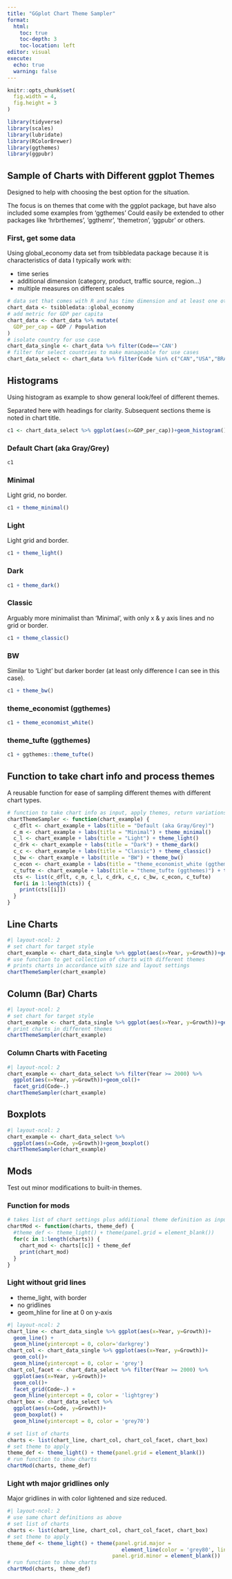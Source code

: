 ```yaml
---
title: "GGplot Chart Theme Sampler"
format: 
  html:
    toc: true
    toc-depth: 3
    toc-location: left
editor: visual
execute: 
  echo: true
  warning: false
---
```


```r
knitr::opts_chunk$set(
  fig.width = 4,
  fig.height = 3
)

library(tidyverse)
library(scales)
library(lubridate)
library(RColorBrewer)
library(ggthemes)
library(ggpubr)

```

## Sample of Charts with Different ggplot Themes

Designed to help with choosing the best option for the situation.

The focus is on themes that come with the ggplot package, but have also included some examples from 'ggthemes' Could easily be extended to other packages like 'hrbrthemes', 'ggthemr', 'themetron', 'ggpubr' or others.

### First, get some data

Using global_economy data set from tsibbledata package because it is characteristics of data I typically work with:

-   time series
-   additional dimension (category, product, traffic source, region...)
-   multiple measures on different scales

```r
# data set that comes with R and has time dimension and at least one other dimension and at least one metric
chart_data <- tsibbledata::global_economy
# add metric for GDP per capita
chart_data <- chart_data %>% mutate(
  GDP_per_cap = GDP / Population
)
# isolate country for use case
chart_data_single <- chart_data %>% filter(Code=='CAN')
# filter for select countries to make manageable for use cases
chart_data_select <- chart_data %>% filter(Code %in% c("CAN","USA","BRA","JPN","IND","NGA")) 
```

## Histograms

Using histogram as example to show general look/feel of different themes.

Separated here with headings for clarity. Subsequent sections theme is noted in chart title.

```r
c1 <- chart_data_select %>% ggplot(aes(x=GDP_per_cap))+geom_histogram()
```

### Default Chart (aka Gray/Grey)

```r
c1
```

### Minimal

Light grid, no border.

```r
c1 + theme_minimal()
```

### Light

Light grid and border.

```r
c1 + theme_light()
```

### Dark

```r
c1 + theme_dark()
```

### Classic

Arguably more minimalist than 'Minimal', with only x & y axis lines and no grid or border.

```r
c1 + theme_classic()
```

### BW

Similar to 'Light' but darker border (at least only difference I can see in this case).

```r
c1 + theme_bw()
```

### theme_economist (ggthemes)

```r
c1 + theme_economist_white()
```

### theme_tufte (ggthemes)

```r
c1 + ggthemes::theme_tufte()
```

## Function to take chart info and process themes

A reusable function for ease of sampling different themes with different chart types.

```r
# function to take chart info as input, apply themes, return variations with themes
chartThemeSampler <- function(chart_example) {
  c_dflt <- chart_example + labs(title = "Default (aka Gray/Grey)")
  c_m <- chart_example + labs(title = "Minimal") + theme_minimal()
  c_l <- chart_example + labs(title = "Light") + theme_light()
  c_drk <- chart_example + labs(title = "Dark") + theme_dark()
  c_c <- chart_example + labs(title = "Classic") + theme_classic()
  c_bw <- chart_example + labs(title = "BW") + theme_bw()
  c_econ <- chart_example + labs(title = "theme_economist_white (ggthemes)") + theme_economist_white()
  c_tufte <- chart_example + labs(title = "theme_tufte (ggthemes)") + theme_tufte()
  cts <- list(c_dflt, c_m, c_l, c_drk, c_c, c_bw, c_econ, c_tufte)
  for(i in 1:length(cts)) {
    print(cts[[i]])
  }
}
```

## Line Charts

```r
#| layout-ncol: 2
# set chart for target style
chart_example <- chart_data_single %>% ggplot(aes(x=Year, y=Growth))+geom_line()
# use function to get collection of charts with different themes
# prints charts in accordance with size and layout settings
chartThemeSampler(chart_example)

```

## Column (Bar) Charts

```r
#| layout-ncol: 2
# set chart for target style
chart_example <- chart_data_single %>% ggplot(aes(x=Year, y=Growth))+geom_col()
# print charts in different themes
chartThemeSampler(chart_example)
```

### Column Charts with Faceting

```r
#| layout-ncol: 2
chart_example <- chart_data_select %>% filter(Year >= 2000) %>%
  ggplot(aes(x=Year, y=Growth))+geom_col()+
  facet_grid(Code~.)
chartThemeSampler(chart_example)
```

## Boxplots

```r
#| layout-ncol: 2
chart_example <- chart_data_select %>% 
  ggplot(aes(x=Code, y=Growth))+geom_boxplot()
chartThemeSampler(chart_example)
```

## Mods

Test out minor modifications to built-in themes.

### Function for mods

```r
# takes list of chart settings plus additional theme definition as inputs and combines
chartMod <- function(charts, theme_def) {
  #theme_def <- theme_light() + theme(panel.grid = element_blank())
  for(c in 1:length(charts)) {
    chart_mod <- charts[[c]] + theme_def
    print(chart_mod)
  }
}
```

### Light without grid lines

-   theme_light, with border
-   no gridlines
-   geom_hline for line at 0 on y-axis

```r
#| layout-ncol: 2
chart_line <- chart_data_single %>% ggplot(aes(x=Year, y=Growth))+
  geom_line() + 
  geom_hline(yintercept = 0, color='darkgrey')
chart_col <- chart_data_single %>% ggplot(aes(x=Year, y=Growth))+
  geom_col()+ 
  geom_hline(yintercept = 0, color = 'grey')
chart_col_facet <- chart_data_select %>% filter(Year >= 2000) %>%
  ggplot(aes(x=Year, y=Growth))+
  geom_col()+
  facet_grid(Code~.) + 
  geom_hline(yintercept = 0, color = 'lightgrey')
chart_box <- chart_data_select %>% 
  ggplot(aes(x=Code, y=Growth))+
  geom_boxplot() + 
  geom_hline(yintercept = 0, color = 'grey70')

# set list of charts
charts <- list(chart_line, chart_col, chart_col_facet, chart_box)
# set theme to apply
theme_def <- theme_light() + theme(panel.grid = element_blank())
# run function to show charts
chartMod(charts, theme_def)

```

### Light wth major gridlines only

Major gridlines in with color lightened and size reduced.

```r
#| layout-ncol: 2
# use same chart definitions as above
# set list of charts
charts <- list(chart_line, chart_col, chart_col_facet, chart_box)
# set theme to apply
theme_def <- theme_light() + theme(panel.grid.major = 
                                     element_line(color = 'grey80', linewidth = 0.1),
                                  panel.grid.minor = element_blank())
# run function to show charts
chartMod(charts, theme_def)
```
